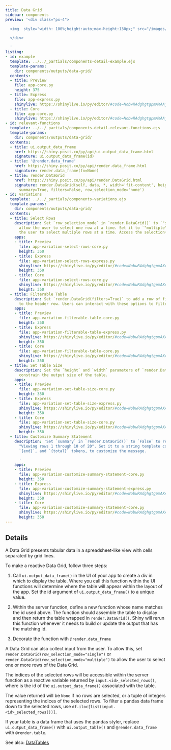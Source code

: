 ```yaml
---
title: Data Grid
sidebar: components
preview: '<div class="px-4">

  <img  style="width: 100%;height:auto;max-height:130px;" src="/images/datagrid.png">

  </div>

  '
listing:
- id: example
  template: ../../_partials/components-detail-example.ejs
  template-params:
    dir: components/outputs/data-grid/
  contents:
  - title: Preview
    file: app-core.py
    height: 375
  - title: Express
    file: app-express.py
    shinylive: https://shinylive.io/py/editor/#code=NobwRAdghgtgpmAXAAjFADugdOgnmAGlQGMB7CAFzkqVQDMAnUmZdKAG3gfWoHMBXAJYQAzskEx0pBhWTtSUACYB9HhAHCRAHQiNmyEQAthucZOmyG1RXAY69LIyaxwAHuisixEqTORCdHTUNUWQAXjkFFWChUQAKAEpAiCEsQwAmOK0wAAUOLmQcvljtMCSIZIABKwgbBixFKAooZUZYOGRkAGJkAB5enRs6VmLNZUU6RMQdTs6rCn4GCGQauqwAESaoAHEGQUU4mM0Ezp7+nUJUClweWjAqVwowAF8AXSA
  - title: Core
    file: app-core.py
    shinylive: https://shinylive.io/py/editor/#code=NobwRAdghgtgpmAXAAjFADugdOgnmAGlQGMB7CAFzkqVQDMAnUmZdKAG3gfWoHMBXAJYQAzskEx0pBhWTtSUACYB9HhAHCRAHQiNmyEQAthucZOmyAgpiINqiuAyJCdOtRtHIAvHIUr3QqIAFACUrtCYykLeyEI4ULxwynSCAB5wikE6yDmxgliGAExZYAAKHFzIpXyB2mAhBNm5caT8FOhtyopQFFDJDLBwJQGaXXRa9UTIAMTIADxzOmEQ4Q50Bo4Abo5Bwh0URK3tbUQicCIiguQhiE05AAJ2EA4MWN29-YM5swt3yGusGqjRR0UK3CC5SHIOwUfgMCFPF5YAAiPSgAHEGIJMiNRCFvvNFitiRh0DFrOggqSooJTltHMtCKgKLgeLQwFRUhQwABfAC6QA
- id: relevant-functions
  template: ../../_partials/components-detail-relevant-functions.ejs
  template-params:
    dir: components/outputs/data-grid/
  contents:
  - title: ui.output_data_frame
    href: https://shiny.posit.co/py/api/ui.output_data_frame.html
    signature: ui.output_data_frame(id)
  - title: '@render.data_frame'
    href: https://shiny.posit.co/py/api/render.data_frame.html
    signature: render.data_frame(fn=None)
  - title: render.DataGrid
    href: https://shiny.posit.co/py/api/render.DataGrid.html
    signature: render.DataGrid(self, data, *, width='fit-content', height='500px',
      summary=True, filters=False, row_selection_mode='none')
- id: variations
  template: ../../_partials/components-variations.ejs
  template-params:
    dir: components/outputs/data-grid/
  contents:
  - title: Select Rows
    description: Set `row_selection_mode` in `render.DataGrid()` to `"single"` to
      allow the user to select one row at a time. Set it to `"multiple"` to allow
      the user to select multiple rows at a time. Access the selection(s) as `input.<id>_selected_rows()`.
    apps:
    - title: Preview
      file: app-variation-select-rows-core.py
      height: 350
    - title: Express
      file: app-variation-select-rows-express.py
      shinylive: https://shinylive.io/py/editor/#code=NobwRAdghgtgpmAXAAjFADugdOgnmAGlQGMB7CAFzkqVQDMAnUmZdKAG3gfWoHMBXAJYQAzskEx0pBhWTtSUACYB9HhAHCRAHQiNmyEQAthucZOmyG1RXAY69LIyaxwAHuisixEqTPER0fgoiIR0dNQ1RZABeOQUVCKFRAAoASjCIISxDACZkrTAABQ4uZEK+JO0wdIgMgAErCBsGLCE0nRs6ZCYAdxE0xB1kYe7SPpj-QIocCs1lRTplETh2OGIqFV7+1OGAYmQAHgOhkeXV9bhFCYKiAqwAK1JhZJEKBmTBHbppcX8DC0uyS2qR2gi6W2QK2WyAKADlyHACidhlYKPwGBBkHQCgAlMZiM5rDYoECEi6KAC+SNqNIa1lsWEUUAoUGUjFgiKacC6iTmCwGyO6cDRGKFXJaABFmVAAOIMQSKZK80REXpLFZEwTkZQwUg2aIFGD8dgUQToVYFHbIfZHHSEVAUXA8WhgKiuChgCkAXSAA
      height: 350
    - title: Core
      file: app-variation-select-rows-core.py
      shinylive: https://shinylive.io/py/editor/#code=NobwRAdghgtgpmAXAAjFADugdOgnmAGlQGMB7CAFzkqVQDMAnUmZdKAG3gfWoHMBXAJYQAzskEx0pBhWTtSUACYB9HhAHCRAHQiNmyEQAthucZOmyAgpiINqiuAyJCdOtRtHIAvHIUr3QqIAFACUrtCYykLeyEI4ULxwynTsQopBOshZsYJYhgBMGWAAChxcyMV8gdpgIQSZ2XGk-BToLVGCRUwA7jV1DVlNLW0UyopQFFDJDLBwRQGaY3RatfUQYRDhDnQGjgBujkHCI0TNrS1EInAiIoLkIYgDyAACdhAODFjjk9OzT9usKqLRR0UKPCDZSHIOwUfgMCFvD5YAAiEygAHEGIJ0gtRLZSN1lFd2HBiBQ7hBlDBSA4vCsYPx2OT0CSViEsgBiZAAHm54Uhr3sjiwQlC-zgOx6IjBT0hUpixxaOCBoiWRLgJLJcBUUtCnJ5fIhUKyxNJVEUMRWRBWWAAVqRhEERBQGEd2XRpOJxBCRBZtUEpSF2YJJQSxBqrsgVgA5chwFay7IwuEQ5ZgABKYd2mvNKBApq1igAvgnNmWMOgYtZ0EEKx1LvtHBtCKgKLgeLQwFQAB4UMBFgC6QA
      height: 350
  - title: Filterable Table
    description: Set `render.DataGrid(filters=True)` to add a row of filter options
      to the header row. Users can interact with these options to filter the table.
    apps:
    - title: Preview
      file: app-variation-filterable-table-core.py
      height: 350
    - title: Express
      file: app-variation-filterable-table-express.py
      shinylive: https://shinylive.io/py/editor/#code=NobwRAdghgtgpmAXAAjFADugdOgnmAGlQGMB7CAFzkqVQGJkBnACwEsJcs4APdAJziNGAHQgAzPqRjJ0UADbw+6agHMAru0bJWMdKT4Vkc0lAAmAfWUR1m0RKlM2Hbbv2GBEU3D53J0luycPPyCWjp6BsgaoqJWNhBaALxGJhZxGgkAFACUMRAaWMwATJnCYAAK8orI5aoZImC5EHkAAh5efFimUBRQ5hKwcKJeYjJ1muamYjmIosjzyAIUanwQi9QdWAAiPVAA4nysppnpmkRirHJUfIyJACp8anDZ8wwAPG+ihKgUuMq0YCo3AoYAAvgBdIA
      height: 350
    - title: Core
      file: app-variation-filterable-table-core.py
      shinylive: https://shinylive.io/py/editor/#code=NobwRAdghgtgpmAXAAjFADugdOgnmAGlQGMB7CAFzkqVQDMAnUmZdKAG3gfWoHMBXAJYQAzskEx0pBhWTtSUACYB9HhAHCRAHQiNmyEQAthucZOmyAgpiINqiuAyJCdOtRtHIAvHIUr3QqIAFACUrtCYykLeyEI4ULxwynTsQopBOshZsYJYhgBMGWAAChxcyMV8gdpgIQSZ2XGk-BToLcqKUBRQyQywcEUBmh10WrX1EGEQ4Q50Bo4Abo5Bwm0URM2tLUQicCIiguQhiA1ZAAJ2EA4MWJ3dvf2nyLOsVcOKdKEnENm-yHYUfgMH6Xa5YAAiXSgAHEGIJ0kNREQ6IJ2FQGCIvAAVBj8OAhLIAYmQAB4SeEdBh0DFrOgglSooIdotHFNCKgKLgeLQwFQAB4UMAAXwAukA
      height: 350
  - title: Set Table Size
    description: Set the `height` and `width` parameters of `render.DataGrid()` to
      constrain the output size of the table.
    apps:
    - title: Preview
      file: app-variation-set-table-size-core.py
      height: 350
    - title: Express
      file: app-variation-set-table-size-express.py
      shinylive: https://shinylive.io/py/editor/#code=NobwRAdghgtgpmAXAAjFADugdOgnmAGlQGMB7CAFzkqVQDMAnUmZdKAG3gfWoHMBXAJYQAzskEx0pBhWTtSUACYB9HhAHCRAHQiNmyEQAthucZOmyG1RXAY69LIyaxwAHuisixEqTORCdHTUNUWQAXjkFFWChUQAKAEpAiCEsQwAmOK0wAAUOLmQcvljtMCSIZIABKwgbBixFKAooZUZYOB0bOlZizWVFOkTEHWRR5CsKfgYIcetbLAARJqgAcQZBRTiYzSIAdw2KQzDsgGYABjP0V2yiQzhBXkMKY7B0gFZL67LRgGJkAB5-jpCKgKLgeLQwFRXBQwABfAC6QA
      height: 350
    - title: Core
      file: app-variation-set-table-size-core.py
      shinylive: https://shinylive.io/py/editor/#code=NobwRAdghgtgpmAXAAjFADugdOgnmAGlQGMB7CAFzkqVQDMAnUmZdKAG3gfWoHMBXAJYQAzskEx0pBhWTtSUACYB9HhAHCRAHQiNmyEQAthucZOmyAgpiINqiuAyJCdOtRtHIAvHIUr3QqIAFACUrtCYykLeyEI4ULxwynTsQopBOshZsYJYhgBMGWAAChxcyMV8gdpgIQSZ2XGk-BToLcqKUBRQyQywcEUBmh10WrX1EGEQ4Q50Bo4Abo5Bwm0URM2tLUQicCIiguQhiA1ZAAJ2EA4MWJ3dvf2nyLOsVcOKdKEnENm-yHYUfgMH6Xa5YAAiXSgAHEGIJ0kNREQAO7wiiGLxjADMAAYcegAB5jIiGOCCXiGCiYsD5ACs+KJtSyAGJkAAeNnhHQYdAxazoII8qKCHaLRxTQioCi4Hi0MBUAkUMAAXwAukA
      height: 350
  - title: Customize Summary Statement
    description: 'Set `summary` in `render.DataGrid()` to `False` to remove the statement
      "Viewing rows 1 through 10 of 20". Set it to a string template containing `{start}`,
      `{end}`, and `{total}` tokens, to customize the message.

      '
    apps:
    - title: Preview
      file: app-variation-customize-summary-statement-core.py
      height: 350
    - title: Express
      file: app-variation-customize-summary-statement-express.py
      shinylive: https://shinylive.io/py/editor/#code=NobwRAdghgtgpmAXAAjFADugdOgnmAGlQGMB7CAFzkqVQDMAnUmZdKAG3gfWoHMBXAJYQAzskEx0pBhWTtSUACYB9HhAHCRAHQiNmyEQAthucZOmyG1RXAY69LIyaxwAHuisixEqTORCdHTUNUWQAXjkFFWChUQAKAEpAiCEsQwAmOK0wAAUOLmQcvljtMCSIZIABKwgbBixFKAooZUZYOB0bOlZizWVFOkTEHWRR5CsKfgYIcetbLAARJqgAcQZBRSyZsZ2YzQIRnbGRfhgYKAZcMOyANUFrUmQ6QXYoMRARZpkAX2QoZBA1l+NgBFFIzXY32yRGQAGJkAAeBGHUblQioCi4Hi0MBUVwUMDfAC6QA
      height: 350
    - title: Core
      file: app-variation-customize-summary-statement-core.py
      shinylive: https://shinylive.io/py/editor/#code=NobwRAdghgtgpmAXAAjFADugdOgnmAGlQGMB7CAFzkqVQDMAnUmZdKAG3gfWoHMBXAJYQAzskEx0pBhWTtSUACYB9HhAHCRAHQiNmyEQAthucZOmyAgpiINqiuAyJCdOtRtHIAvHIUr3QqIAFACUrtCYykLeyEI4ULxwynTsQopBOshZsYJYhgBMGWAAChxcyMV8gdpgIQSZ2XGk-BToLcqKUBRQyQywcEUBmh10WrX1EGEQ4Q50Bo4Abo5Bwm0URM2tLUQicCIiguQhiA1ZAAJ2EA4MWJ3dvf2nyLOsVcOKdKEnENm-yHYUfgMH6Xa5YAAiXSgAHEGIJ0k8-tkhqIJkikSJ+DAYFAGLgvGMAGqCeykZB0QTsKBiEAiboyAC+yCgyBA9iZDlZFFI3XYDLGRGQAGJkAAeUWI7JTcIYdAxazoIKyqKCHaLRxTQioCi4Hi0MBUAAeFDADIAukA
      height: 350
---
```


:::{#example}
:::

:::{#relevant-functions}
:::

## Details

A Data Grid presents tabular data in a spreadsheet-like view with cells separated by grid lines.

To make a reactive Data Grid, follow three steps:

  1. Call `ui.output_data_frame()` in the UI of your app to create a div in which to display the table. Where you call this function within the UI functions will determine where the table will appear within the layout of the app. Set the id argument of `ui.output_data_frame()` to a unique value.

  2. Within the server function, define a new function whose name matches the id used above. The function should assemble the table to display and then return the table wrapped in `render.DataGrid()`. Shiny will rerun this function whenever it needs to build or update the output that has the matching id.

  3. Decorate the function with `@render.data_frame`

A Data Grid can also collect input from the user. To allow this, set `render.DataGrid(row_selection_mode="single")` or `render.DataGrid(row_selection_mode="multiple")` to allow the user to select one or more rows of the Data Grid.

The indices of the selected rows will be accessible within the server function as a reactive variable returned by `input.<id>_selected_rows()`, where <id> is the id of the `ui.output_data_frame()` associated with the table.

The value returned will be `None` if no rows are selected, or a tuple of integers representing the indices of the selected rows. To filter a pandas data frame down to the selected rows, use `df.iloc[list(input.<id>_selected_rows())]`.

If your table is a data frame that uses the pandas styler, replace `ui.output_data_frame()` with `ui.output_table()` and `@render.data_frame` with `@render.table`.

See also: [DataTables](../datatable/index.qmd)

:::{#variations}
:::
